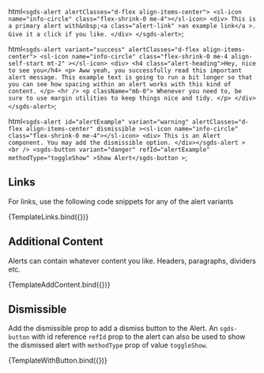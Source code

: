   html`
    <sgds-alert alertClasses="d-flex align-items-center">
      <sl-icon name="info-circle" class="flex-shrink-0 me-4"></sl-icon>
      <div>
        This is a primary alert with&nbsp;<a class="alert-link"
          >an example link</a
        >. Give it a click if you like.
      </div>
    </sgds-alert>
  `;

  html`
    <sgds-alert variant="success" alertClasses="d-flex align-items-center">
      <sl-icon
        name="info-circle"
        class="flex-shrink-0 me-4 align-self-start mt-2"
      ></sl-icon>
      <div>
        <h4 class="alert-heading">Hey, nice to see you</h4>
        <p>
          Aww yeah, you successfully read this important alert message. This
          example text is going to run a bit longer so that you can see how
          spacing within an alert works with this kind of content.
        </p>
        <hr />
        <p className="mb-0">
          Whenever you need to, be sure to use margin utilities to keep things
          nice and tidy.
        </p>
      </div>
    </sgds-alert>
  `;

  html`
    <sgds-alert
      id="alertExample"
      variant="warning"
      alertClasses="d-flex align-items-center"
      dismissible
      ><sl-icon name="info-circle" class="flex-shrink-0 me-4"></sl-icon>
      <div>
        This is an Alert component. You may add the dismissible option.
      </div></sgds-alert
    >
    <br />
    <sgds-button variant="danger" refId="alertExample" methodType="toggleShow"
      >Show Alert</sgds-button
    >
  `;

## Links

For links, use the following code snippets for any of the alert variants

<Canvas>
  <Story name='Links'>{TemplateLinks.bind({})}</Story>
</Canvas>

## Additional Content

Alerts can contain whatever content you like. Headers, paragraphs, dividers etc.

<Canvas>
  <Story name='Additional Content'>{TemplateAddContent.bind({})}</Story>
</Canvas>

## Dismissible

Add the dismissible prop to add a dismiss button to the Alert. An `sgds-button` with id reference `refId` prop to the alert can also be used to show the dismissed alert with `methodType` prop of value `toggleShow`.

<Canvas>
  <Story
    name='Dismissible'
    args={{ alertClasses: "d-flex align-items-center" }}
  >
    {TemplateWithButton.bind({})}
  </Story>
</Canvas>
